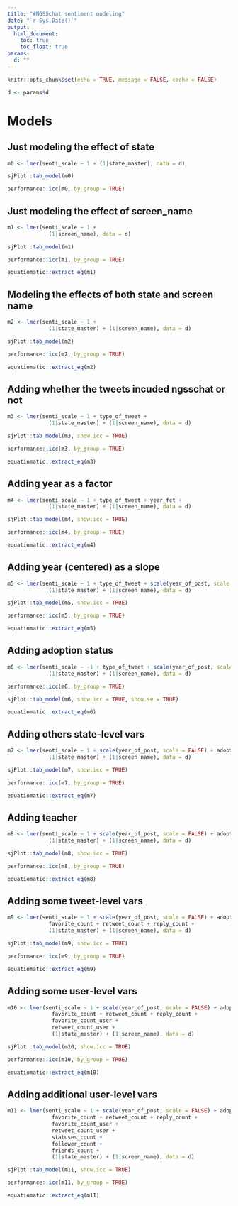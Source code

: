 ```yaml
---
title: "#NGSSchat sentiment modeling"
date: "`r Sys.Date()`"
output:
  html_document:
    toc: true
    toc_float: true
params:
  d: ""
---
```


```r
knitr::opts_chunk$set(echo = TRUE, message = FALSE, cache = FALSE)
```

```r
d <- params$d
```

# Models

## Just modeling the effect of state

```r
m0 <- lmer(senti_scale ~ 1 + (1|state_master), data = d)

sjPlot::tab_model(m0)

performance::icc(m0, by_group = TRUE)
```

## Just modeling the effect of screen_name

```r
m1 <- lmer(senti_scale ~ 1 + 
             (1|screen_name), data = d)

sjPlot::tab_model(m1)

performance::icc(m1, by_group = TRUE)
```

```r
equatiomatic::extract_eq(m1)
```

## Modeling the effects of both state and screen name 

```r
m2 <- lmer(senti_scale ~ 1 + 
             (1|state_master) + (1|screen_name), data = d)

sjPlot::tab_model(m2)

performance::icc(m2, by_group = TRUE)
```

```r
equatiomatic::extract_eq(m2)
```

## Adding whether the tweets incuded ngsschat or not

```r
m3 <- lmer(senti_scale ~ 1 + type_of_tweet + 
             (1|state_master) + (1|screen_name), data = d)

sjPlot::tab_model(m3, show.icc = TRUE)

performance::icc(m3, by_group = TRUE)
```

```r
equatiomatic::extract_eq(m3)
```

## Adding year as a factor

```r
m4 <- lmer(senti_scale ~ 1 + type_of_tweet + year_fct + 
             (1|state_master) + (1|screen_name), data = d)

sjPlot::tab_model(m4, show.icc = TRUE)

performance::icc(m4, by_group = TRUE)
```

```r
equatiomatic::extract_eq(m4)
```

## Adding year (centered) as a slope

```r
m5 <- lmer(senti_scale ~ 1 + type_of_tweet + scale(year_of_post, scale = FALSE) + 
             (1|state_master) + (1|screen_name), data = d)

sjPlot::tab_model(m5, show.icc = TRUE)

performance::icc(m5, by_group = TRUE)
```

```r
equatiomatic::extract_eq(m5)
```

## Adding adoption status

```r
m6 <- lmer(senti_scale ~ -1 + type_of_tweet + scale(year_of_post, scale = FALSE) + adoption_key + lead + modified + time_on_twitter +
             (1|state_master) + (1|screen_name), data = d)

performance::icc(m6, by_group = TRUE)

sjPlot::tab_model(m6, show.icc = TRUE, show.se = TRUE)
```

```r
equatiomatic::extract_eq(m6)
```

## Adding others state-level vars

```r
m7 <- lmer(senti_scale ~ 1 + scale(year_of_post, scale = FALSE) + adoption_key + lead + modified + type_of_tweet + 
             (1|state_master) + (1|screen_name), data = d)

sjPlot::tab_model(m7, show.icc = TRUE)

performance::icc(m7, by_group = TRUE)
```

```r
equatiomatic::extract_eq(m7)
```

## Adding teacher

```r
m8 <- lmer(senti_scale ~ 1 + scale(year_of_post, scale = FALSE) + adoption_key + lead + modified + type_of_tweet + isTeacher + 
             (1|state_master) + (1|screen_name), data = d)

sjPlot::tab_model(m8, show.icc = TRUE)

performance::icc(m8, by_group = TRUE)
```

```r
equatiomatic::extract_eq(m8)
```

## Adding some tweet-level vars

```r
m9 <- lmer(senti_scale ~ 1 + scale(year_of_post, scale = FALSE) + adoption_key +  lead + modified + type_of_tweet + isTeacher + 
             favorite_count + retweet_count + reply_count +
             (1|state_master) + (1|screen_name), data = d)

sjPlot::tab_model(m9, show.icc = TRUE)

performance::icc(m9, by_group = TRUE)
```

```r
equatiomatic::extract_eq(m9)
```

## Adding some user-level vars

```r
m10 <- lmer(senti_scale ~ 1 + scale(year_of_post, scale = FALSE) + adoption_key + lead + modified + type_of_tweet + isTeacher + 
              favorite_count + retweet_count + reply_count +
              favorite_count_user +
              retweet_count_user +
              (1|state_master) + (1|screen_name), data = d)

sjPlot::tab_model(m10, show.icc = TRUE)

performance::icc(m10, by_group = TRUE)
```

```r
equatiomatic::extract_eq(m10)
```

## Adding additional user-level vars

```r
m11 <- lmer(senti_scale ~ 1 + scale(year_of_post, scale = FALSE) + adoption_key + lead + modified + type_of_tweet + isTeacher + 
              favorite_count + retweet_count + reply_count +
              favorite_count_user +
              retweet_count_user +
              statuses_count +
              follower_count +
              friends_count +
              (1|state_master) + (1|screen_name), data = d)

sjPlot::tab_model(m11, show.icc = TRUE)

performance::icc(m11, by_group = TRUE)
```

```r
equatiomatic::extract_eq(m11)
```
